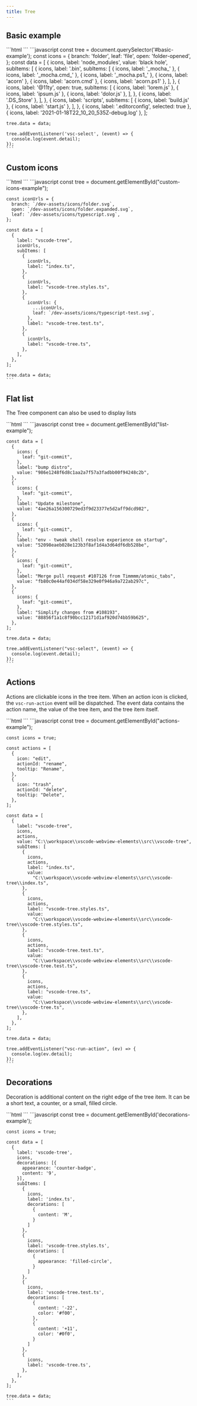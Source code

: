 ```yaml
---
title: Tree
---
```


<Imports />

## Basic example

<Demo>
  <BasicExample />
  <Fragment slot="html">
    ```html
    <vscode-tree id="basic-example"></vscode-tree>
    ```
  </Fragment>
  <Fragment slot="js">
    ```javascript
    const tree = document.querySelector('#basic-example');
    const icons = {
      branch: 'folder',
      leaf: 'file',
      open: 'folder-opened',
    };
    const data = [
      {
        icons,
        label: 'node_modules',
        value: 'black hole',
        subItems: [
          {
            icons,
            label: '.bin',
            subItems: [
              { icons, label: '_mocha_' },
              { icons, label: '_mocha.cmd_' },
              { icons, label: '_mocha.ps1_' },
              { icons, label: 'acorn' },
              { icons, label: 'acorn.cmd' },
              { icons, label: 'acorn.ps1' },
            ],
          },
          {
            icons,
            label: '@11ty',
            open: true,
            subItems: [
              { icons, label: 'lorem.js' },
              { icons, label: 'ipsum.js' },
              { icons, label: 'dolor.js' },
            ],
          },
          { icons, label: '.DS_Store' },
        ],
      },
      {
        icons,
        label: 'scripts',
        subItems: [
          { icons, label: 'build.js' },
          { icons, label: 'start.js' },
        ],
      },
      { icons, label: '.editorconfig', selected: true },
      { icons, label: '2021-01-18T22_10_20_535Z-debug.log' },
    ];

    tree.data = data;

    tree.addEventListener('vsc-select', (event) => {
      console.log(event.detail);
    });
    ```
  </Fragment>
</Demo>

## Custom icons

<Demo>
  <CustomIconsExample />
  <Fragment slot="html">
    ```html
    <vscode-tree id="custom-icons-example" indent-guides arrows></vscode-tree>
    ```
  </Fragment>
  <Fragment slot="js">
    ```javascript
    const tree = document.getElementById("custom-icons-example");

    const iconUrls = {
      branch: `/dev-assets/icons/folder.svg`,
      open: `/dev-assets/icons/folder.expanded.svg`,
      leaf: `/dev-assets/icons/typescript.svg`,
    };

    const data = [
      {
        label: "vscode-tree",
        iconUrls,
        subItems: [
          {
            iconUrls,
            label: "index.ts",
          },
          {
            iconUrls,
            label: "vscode-tree.styles.ts",
          },
          {
            iconUrls: {
              ...iconUrls,
              leaf: `/dev-assets/icons/typescript-test.svg`,
            },
            label: "vscode-tree.test.ts",
          },
          {
            iconUrls,
            label: "vscode-tree.ts",
          },
        ],
      },
    ];

    tree.data = data;
    ```
  </Fragment>
</Demo>

## Flat list

The Tree component can also be used to display lists

<Demo>
  <ListExample />
  <Fragment slot="html">
    ```html
    <vscode-tree id="list-example"></vscode-tree>
    ```
  </Fragment>
  <Fragment slot="js">
    ```javascript
    const tree = document.getElementById("list-example");

    const data = [
      {
        icons: {
          leaf: "git-commit",
        },
        label: "bump distro",
        value: "986e1248f6d8c1aa2a7f57a3fadbb00f94248c2b",
      },
      {
        icons: {
          leaf: "git-commit",
        },
        label: "Update milestone",
        value: "4ae26a156300729ed3f9d23377e5d2aff9dcd982",
      },
      {
        icons: {
          leaf: "git-commit",
        },
        label: "env - tweak shell resolve experience on startup",
        value: "52098eaeb028e123b3f8af1d4a3d64df6db528be",
      },
      {
        icons: {
          leaf: "git-commit",
        },
        label: "Merge pull request #107126 from Timmmm/atomic_tabs",
        value: "fb80c0e44af034df58e329e0f946a9a722ab297c",
      },
      {
        icons: {
          leaf: "git-commit",
        },
        label: "Simplify changes from #108193",
        value: "88856f1a1c8f90bcc12171d1af920d74bb59b625",
      },
    ];

    tree.data = data;

    tree.addEventListener("vsc-select", (event) => {
      console.log(event.detail);
    });
    ```
  </Fragment>
</Demo>

## Actions

Actions are clickable icons in the tree item. When an action icon is clicked, the `vsc-run-action`
event will be dispatched. The event data contains the action name, the value of the tree item, and
the tree item itself.

<Demo>
  <ActionsExample />
  <Fragment slot="html">
    ```html
    <vscode-tree id="actions-example"></vscode-tree>
    ```
  </Fragment>
  <Fragment slot="js">
    ```javascript
    const tree = document.getElementById("actions-example");

    const icons = true;

    const actions = [
      {
        icon: "edit",
        actionId: "rename",
        tooltip: "Rename",
      },
      {
        icon: "trash",
        actionId: "delete",
        tooltip: "Delete",
      },
    ];

    const data = [
      {
        label: "vscode-tree",
        icons,
        actions,
        value: "C:\\workspace\\vscode-webview-elements\\src\\vscode-tree",
        subItems: [
          {
            icons,
            actions,
            label: "index.ts",
            value:
              "C:\\workspace\\vscode-webview-elements\\src\\vscode-tree\\index.ts",
          },
          {
            icons,
            actions,
            label: "vscode-tree.styles.ts",
            value:
              "C:\\workspace\\vscode-webview-elements\\src\\vscode-tree\\vscode-tree.styles.ts",
          },
          {
            icons,
            actions,
            label: "vscode-tree.test.ts",
            value:
              "C:\\workspace\\vscode-webview-elements\\src\\vscode-tree\\vscode-tree.test.ts",
          },
          {
            icons,
            actions,
            label: "vscode-tree.ts",
            value:
              "C:\\workspace\\vscode-webview-elements\\src\\vscode-tree\\vscode-tree.ts",
          },
        ],
      },
    ];

    tree.data = data;

    tree.addEventListener("vsc-run-action", (ev) => {
      console.log(ev.detail);
    });
    ```
  </Fragment>
</Demo>

## Decorations

Decoration is additional content on the right edge of the tree item. It can be a short text, a 
counter, or a small, filled circle.

<Demo>
  <DecorationsExample />
  <Fragment slot="html">
    ```html
    <vscode-tree id="decorations-example"></vscode-tree>
    ```
  </Fragment>
  <Fragment slot="js">
    ```javascript
    const tree = document.getElementById('decorations-example');

    const icons = true;

    const data = [
      {
        label: 'vscode-tree',
        icons,
        decorations: [{
          appearance: 'counter-badge',
          content: '9',
        }],
        subItems: [
          {
            icons,
            label: 'index.ts',
            decorations: [
              {
                content: 'M',
              }
            ]
          },
          {
            icons,
            label: 'vscode-tree.styles.ts',
            decorations: [
              {
                appearance: 'filled-circle',
              }
            ]
          },
          {
            icons,
            label: 'vscode-tree.test.ts',
            decorations: [
              {
                content: '-22',
                color: '#f00',
              },
              {
                content: '+11',
                color: '#0f0',
              }
            ]
          },
          {
            icons,
            label: 'vscode-tree.ts',
          },
        ],
      },
    ];

    tree.data = data;
    ```
  </Fragment>
</Demo>
